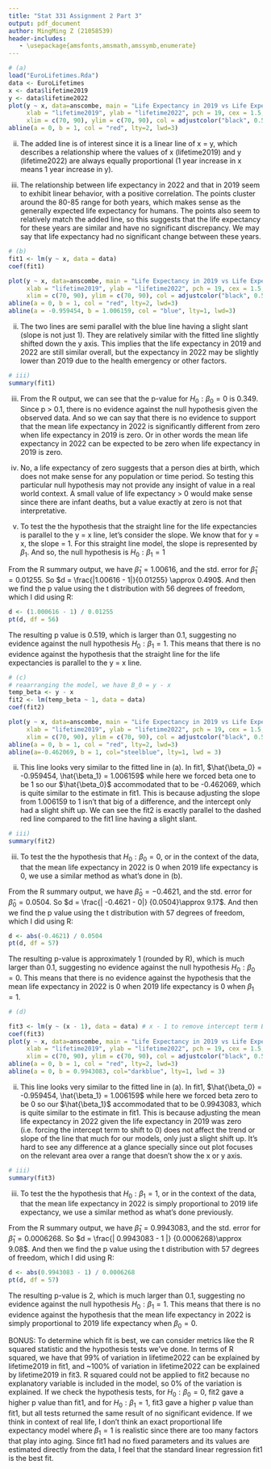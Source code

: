 ```yaml
---
title: "Stat 331 Assignment 2 Part 3"
output: pdf_document
author: MingMing Z (21058539)
header-includes:
   - \usepackage{amsfonts,amsmath,amssymb,enumerate}
---
```


```r
# (a)
load("EuroLifetimes.Rda")
data <- EuroLifetimes
x <- data$lifetime2019
y <- data$lifetime2022
plot(y ~ x, data=anscombe, main = "Life Expectancy in 2019 vs Life Expectancy in 2022", 
     xlab = "lifetime2019", ylab = "lifetime2022", pch = 19, cex = 1.5,  
     xlim = c(70, 90), ylim = c(70, 90), col = adjustcolor("black", 0.5))
abline(a = 0, b = 1, col = "red", lty=2, lwd=3)
```
ii) The added line is of interest since it is a linear line of x = y, which describes a relationship where the values of x (lifetime2019) and y (lifetime2022) are always equally proportional (1 year increase in x means 1 year increase in y).

iii) The relationship between life expectancy in 2022 and that in 2019 seem to exhibit linear behavior, with a positive correlation. The points cluster around the 80-85 range for both years, which makes sense as the generally expected life expectancy for humans. The points also seem to relatively match the added line, so this suggests that the life expectancy for these years are similar and have no significant discrepancy. We may say that life expectancy had no significant change between these years.

```r
# (b)
fit1 <- lm(y ~ x, data = data)
coef(fit1)

plot(y ~ x, data=anscombe, main = "Life Expectancy in 2019 vs Life Expectancy in 2022", 
     xlab = "lifetime2019", ylab = "lifetime2022", pch = 19, cex = 1.5,  
     xlim = c(70, 90), ylim = c(70, 90), col = adjustcolor("black", 0.5))
abline(a = 0, b = 1, col = "red", lty=2, lwd=3)
abline(a = -0.959454, b = 1.006159, col = "blue", lty=1, lwd=3)
```
ii) The two lines are semi parallel with the blue line having a slight slant (slope is not just 1). They are relatively similar with the fitted line slightly shifted down the y axis. This implies that the life expectancy in 2019 and 2022 are still similar overall, but the expectancy in 2022 may be slightly lower than 2019 due to the health emergency or other factors. 

```r
# iii)
summary(fit1)
```
iii) From the R output, we can see that the p-value for $H_0: {\beta}_0 = 0$ is 0.349. Since p > 0.1, there is no evidence against the null hypothesis given the observed data. And so we can say that there is no evidence to support that the mean life expectancy in 2022 is significantly different from zero when life expectancy in 2019 is zero. Or in other words the mean life expectancy in 2022 can be expected to be zero when life expectancy in 2019 is zero.

iv) No, a life expectancy of zero suggests that a person dies at birth, which does not make sense for any population or time period. So testing this particular null hypothesis may not provide any insight of value in a real world context. A small value of life expectancy > 0 would make sense since there are infant deaths, but a value exactly at zero is not that interpretative.

v) To test the the hypothesis that the straight line for the life expectancies is parallel to the y = x line, let's consider the slope. We know that for y = x, the slope = 1. For this straight line model, the slope is represented by ${\beta}_1$. And so, the null hypothesis is $H_0 : {\beta}_1 = 1$

From the R summary output, we have $\hat{\beta}_1 = 1.00616$, and the std. error for $\hat{\beta}_1  = 0.01255$. So $d = \frac{|1.00616 - 1|}{0.01255} \approx 0.490$.
And then we find the p value using the t distribution with 56 degrees of freedom, which I did using R:

```r
d <- (1.000616 - 1) / 0.01255
pt(d, df = 56)
```
The resulting p value is 0.519, which is larger than 0.1, suggesting no evidence against the null hypothesis $H_0 : {\beta}_1 = 1$. This means that there is no evidence against the hypothesis that the straight line for the life expectancies is parallel to the y = x line.

```r
# (c)
# reaarranging the model, we have B_0 = y - x
temp_beta <- y - x
fit2 <- lm(temp_beta ~ 1, data = data)
coef(fit2)

plot(y ~ x, data=anscombe, main = "Life Expectancy in 2019 vs Life Expectancy in 2022 With fit2 Line", 
     xlab = "lifetime2019", ylab = "lifetime2022", pch = 19, cex = 1.5,  
     xlim = c(70, 90), ylim = c(70, 90), col = adjustcolor("black", 0.5))
abline(a = 0, b = 1, col = "red", lty=2, lwd=3)
abline(a=-0.462069, b = 1, col="steelblue", lty=1, lwd = 3)
```
ii) This line looks very similar to the fitted line in (a). In fit1, $\hat{\beta_0} = -0.959454, \hat{\beta_1} = 1.006159$ while here we forced beta one to be 1 so our $\hat{\beta_0}$ accommodated that to be -0.462069, which is quite similar to the estimate in fit1. This is because adjusting the slope from 1.006159 to 1 isn't that big of a difference, and the intercept only had a slight shift up. We can see the fit2 is exactly parallel to the dashed red line compared to the fit1 line having a slight slant.

```r
# iii)
summary(fit2)
``` 
iii) To test the the hypothesis that $H_0 : {\beta}_0 = 0$, or in the context of the data, that the mean life expectancy in 2022 is 0 when 2019 life expectancy is 0, we use a similar method as what's done in (b).

From the R summary output, we have $\hat{\beta}_0 = -0.4621$, and the std. error for $\hat{\beta}_0  = 0.0504$. So $d = \frac{| -0.4621 - 0|} {0.0504}\approx 9.17$.
And then we find the p value using the t distribution with 57 degrees of freedom, which I did using R:

```r
d <- abs(-0.4621) / 0.0504
pt(d, df = 57)
```

The resulting p-value is approximately 1 (rounded by R), which is much larger than 0.1, suggesting no evidence against the null hypothesis $H_0 : {\beta}_0 = 0$. This means that there is no evidence against the hypothesis that the mean life expectancy in 2022 is 0 when 2019 life expectancy is 0 when ${\beta}_1 = 1$.

```r
# (d)

fit3 <- lm(y ~ (x - 1), data = data) # x - 1 to remove intercept term B_0 (B_0 = 0)
coef(fit3)
plot(y ~ x, data=anscombe, main = "Life Expectancy in 2019 vs Life Expectancy in 2022 With fit3 Line", 
     xlab = "lifetime2019", ylab = "lifetime2022", pch = 19, cex = 1.5,  
     xlim = c(70, 90), ylim = c(70, 90), col = adjustcolor("black", 0.5))
abline(a = 0, b = 1, col = "red", lty=2, lwd=3)
abline(a = 0, b = 0.9943083, col="darkblue", lty=1, lwd = 3)
```

ii) This line looks very similar to the fitted line in (a). In fit1, $\hat{\beta_0} = -0.959454, \hat{\beta_1} = 1.006159$ while here we forced beta zero to be 0 so our $\hat{\beta_1}$ accommodated that to be 0.9943083, which is quite similar to the estimate in fit1. This is because adjusting the mean life expectancy in 2022 given the life expectancy
in 2019 was zero (i.e. forcing the intercept term to shift to 0) does not affect the trend or slope of the line that much for our models, only just a slight shift up. It's hard to see any difference at a glance specially since out plot focuses on the relevant area over a range that doesn't show the x or y axis. 

```r
# iii)
summary(fit3)
``` 
iii) To test the the hypothesis that $H_0 : {\beta}_1 = 1$, or in the context of the data, that the mean life expectancy in 2022 is simply proportional to 2019 life expectancy, we use a similar method as what's done previously.

From the R summary output, we have $\hat{\beta}_1 = 0.9943083$, and the std. error for $\hat{\beta}_1  = 0.0006268$. So $d = \frac{| 0.9943083 - 1 |} {0.0006268}\approx 9.08$.
And then we find the p value using the t distribution with 57 degrees of freedom, which I did using R:

```r
d <- abs(0.9943083 - 1) / 0.0006268
pt(d, df = 57)
```

The resulting p-value is 2, which is much larger than 0.1, suggesting no evidence against the null hypothesis $H_0 : {\beta}_1 = 1$. This means that there is no evidence against the hypothesis that the mean life expectancy in 2022 is simply proportional to 2019 life expectancy when ${\beta}_0 = 0$.

\newpage

BONUS:
To determine which fit is best, we can consider metrics like the R squared statistic and the hypothesis tests we've done. In terms of R squared, we have that 99% of variation in lifetime2022 can be explained by lifetime2019 in fit1, and ~100% of variation in lifetime2022 can be explained by lifetime2019 in fit3. R squared could not be applied to fit2 because no explanatory variable is included in the model, so 0% of the variation is explained. 
\newline If we check the hypothesis tests, for $H_0 : {\beta}_0 = 0$, fit2 gave a higher p value than fit1, and for $H_0 : {\beta}_1 = 1$, fit3 gave a higher p value than fit1, but all tests returned the same result of no significant evidence. 
\newline If we think in context of real life, I don't think an exact proportional life expectancy model where ${\beta}_1 = 1$ is realistic since there are too many factors that play into aging.
\newline Since fit1 had no fixed parameters and its values are estimated directly from the data, I feel that the standard linear regression fit1 is the best fit.

